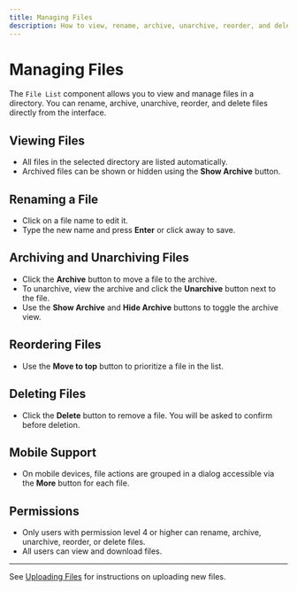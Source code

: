 ```yaml
---
title: Managing Files
description: How to view, rename, archive, unarchive, reorder, and delete files.
---
```


# Managing Files

The `File List` component allows you to view and manage files in a directory. You can rename, archive, unarchive, reorder, and delete files directly from the interface.

## Viewing Files

- All files in the selected directory are listed automatically.
- Archived files can be shown or hidden using the **Show Archive** button.

## Renaming a File

- Click on a file name to edit it.
- Type the new name and press **Enter** or click away to save.

## Archiving and Unarchiving Files

- Click the **Archive** button to move a file to the archive.
- To unarchive, view the archive and click the **Unarchive** button next to the file.
- Use the **Show Archive** and **Hide Archive** buttons to toggle the archive view.

## Reordering Files

- Use the **Move to top** button to prioritize a file in the list.

## Deleting Files

- Click the **Delete** button to remove a file. You will be asked to confirm before deletion.

## Mobile Support

- On mobile devices, file actions are grouped in a dialog accessible via the **More** button for each file.

## Permissions

- Only users with permission level 4 or higher can rename, archive, unarchive, reorder, or delete files.
- All users can view and download files.

---

See [Uploading Files](./uploading-files) for instructions on uploading new files.